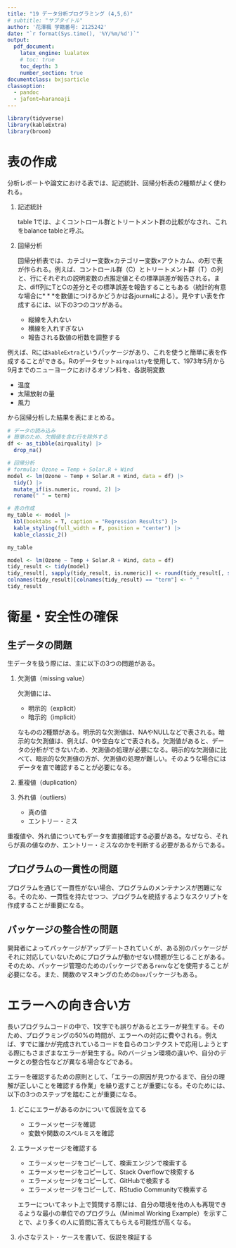 ```yaml
---
title: "19 データ分析プログラミング (4,5,6)"
# subtitle: "サブタイトル"
author: '花澤楓 学籍番号: 2125242'
date: "`r format(Sys.time(), '%Y/%m/%d')`"
output: 
  pdf_document:
    latex_engine: lualatex
    # toc: true
    toc_depth: 3
    number_section: true
documentclass: bxjsarticle
classoption:
  - pandoc
  - jafont=haranoaji
---
```

```r
library(tidyverse)
library(kableExtra)
library(broom)
```
# 表の作成
分析レポートや論文における表では、記述統計、回帰分析表の2種類がよく使われる。

1. 記述統計

    table 1では、よくコントロール群とトリートメント群の比較がなされ、これをbalance tableと呼ぶ。
    
2. 回帰分析

    回帰分析表では、カテゴリー変数$\times$カテゴリー変数$\times$アウトカム、の形で表が作られる。例えば、コントロール群（C）とトリートメント群（T）の列と、行にそれぞれの説明変数の点推定値とその標準誤差が報告される。また、diff列にTとCの差分とその標準誤差を報告することもある（統計的有意な場合に$***$を数値につけるかどうかは各journalによる）。見やすい表を作成するには、以下の3つのコツがある。
    - 縦線を入れない
    - 横線を入れすぎない
    - 報告される数値の桁数を調整する

例えば、Rには`kableExtra`というパッケージがあり、これを使うと簡単に表を作成することができる。Rのデータセット`airquality`を使用して、1973年5月から9月までのニューヨークにおけるオゾン料を、各説明変数

- 温度
- 太陽放射の量
- 風力

から回帰分析した結果を表にまとめる。

```r
# データの読み込み
# 簡単のため、欠損値を含む行を除外する
df <- as_tibble(airquality) |> 
  drop_na()

# 回帰分析
# formula: Ozone = Temp + Solar.R + Wind
model <- lm(Ozone ~ Temp + Solar.R + Wind, data = df) |> 
  tidy() |> 
  mutate_if(is.numeric, round, 2) |> 
  rename(" " = term)

# 表の作成
my_table <- model |> 
  kbl(booktabs = T, caption = "Regression Results") |> 
  kable_styling(full_width = F, position = "center") |> 
  kable_classic_2()

my_table

model <- lm(Ozone ~ Temp + Solar.R + Wind, data = df)
tidy_result <- tidy(model)
tidy_result[, sapply(tidy_result, is.numeric)] <- round(tidy_result[, sapply(tidy_result, is.numeric)], 2)
colnames(tidy_result)[colnames(tidy_result) == "term"] <- " "
tidy_result

```

# 衛星・安全性の確保
## 生データの問題
生データを扱う際には、主に以下の3つの問題がある。

1. 欠測値（missing value）

    欠測値には、
    - 明示的（explicit）
    - 暗示的（implicit）
    
    なものの2種類がある。明示的な欠測値は、NAやNULLなどで表される。暗示的な欠測値は、例えば、0や空白などで表される。欠測値があると、データの分析ができないため、欠測値の処理が必要になる。明示的な欠測値に比べて、暗示的な欠測値の方が、欠測値の処理が難しい。そのような場合にはデータを直で確認することが必要になる。
    
2. 重複値（duplication）
3. 外れ値（outliers）

    - 真の値
    - エントリー・ミス

重複値や、外れ値についてもデータを直接確認する必要がある。なぜなら、それらが真の値なのか、エントリー・ミスなのかを判断する必要があるからである。

## プログラムの一貫性の問題
プログラムを通じて一貫性がない場合、プログラムのメンテナンスが困難になる。そのため、一貫性を持たせつつ、プログラムを統括するようなスクリプトを作成することが重要になる。

## パッケージの整合性の問題
開発者によってパッケージがアップデートされていくが、ある別のパッケージがそれに対応していないためにプログラムが動かせない問題が生じることがある。そのため、パッケージ管理のためのパッケージである`renv`などを使用することが必要になる。また、関数のマスキングのための`box`パッケージもある。

# エラーへの向き合い方
長いプログラムコードの中で、1文字でも誤りがあるとエラーが発生する。そのため、プログラミングの50%の時間が、エラーへの対応に費やされる。例えば、すでに誰かが完成されているコードを自らのコンテクストで応用しようとする際にもさまざまなエラーが発生する。Rのバージョン環境の違いや、自分のデータとの整合性などが異なる場合などである。

エラーを確認するための原則として、「エラーの原因が見つかるまで、自分の理解が正しいことを確認する作業」を繰り返すことが重要になる。そのためには、以下の3つのステップを踏むことが重要になる。

1. どこにエラーがあるのかについて仮説を立てる

    - エラーメッセージを確認
    - 変数や関数のスペルミスを確認
    
2. エラーメッセージを確認する

    - エラーメッセージをコピーして、検索エンジンで検索する
    - エラーメッセージをコピーして、Stack Overflowで検索する
    - エラーメッセージをコピーして、GitHubで検索する
    - エラーメッセージをコピーして、RStudio Communityで検索する
    
    エラーについてネット上で質問する際には、自分の環境を他の人も再現できるような最小の単位でのプログラム（Minimal Working Example）を示すことで、より多くの人に質問に答えてもらえる可能性が高くなる。
    
3. 小さなテスト・ケースを書いて、仮説を検証する





